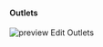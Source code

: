 #### Outlets

![preview Edit Outlets](images/checking-outlets.png "https://portal-sandbox.fiskaltrust.TLD/AccountOutlet")

